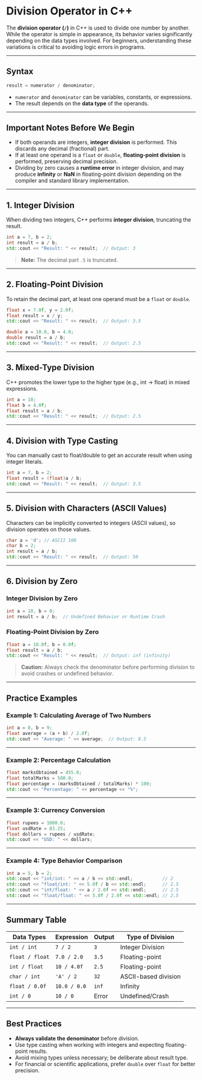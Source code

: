 # Division Operator in C++

The **division operator (`/`)** in C++ is used to divide one number by another. While the operator is simple in appearance, its behavior varies significantly depending on the data types involved. For beginners, understanding these variations is critical to avoiding logic errors in programs.

---

## Syntax

```cpp
result = numerator / denominator;
```

- `numerator` and `denominator` can be variables, constants, or expressions.
- The result depends on the **data type** of the operands.

---

## Important Notes Before We Begin

- If both operands are integers, **integer division** is performed. This discards any decimal (fractional) part.
- If at least one operand is a `float` or `double`, **floating-point division** is performed, preserving decimal precision.
- Dividing by zero causes a **runtime error** in integer division, and may produce **infinity** or **NaN** in floating-point division depending on the compiler and standard library implementation.

---

## 1. Integer Division

When dividing two integers, C++ performs **integer division**, truncating the result.

```cpp filename="division_integer.cpp" copy {6}
int a = 7, b = 2;
int result = a / b;
std::cout << "Result: " << result;  // Output: 3
```

> **Note:** The decimal part `.5` is truncated.

---

## 2. Floating-Point Division

To retain the decimal part, at least one operand must be a `float` or `double`.

```cpp filename="division_float.cpp" copy {6}
float x = 7.0f, y = 2.0f;
float result = x / y;
std::cout << "Result: " << result;  // Output: 3.5
```

```cpp filename="division_double.cpp" copy {6}
double a = 10.0, b = 4.0;
double result = a / b;
std::cout << "Result: " << result;  // Output: 2.5
```

---

## 3. Mixed-Type Division

C++ promotes the lower type to the higher type (e.g., int → float) in mixed expressions.

```cpp filename="division_mixed.cpp" copy {6}
int a = 10;
float b = 4.0f;
float result = a / b;
std::cout << "Result: " << result;  // Output: 2.5
```

---

## 4. Division with Type Casting

You can manually cast to float/double to get an accurate result when using integer literals.

```cpp filename="division_cast.cpp" copy {6}
int a = 7, b = 2;
float result = (float)a / b;
std::cout << "Result: " << result;  // Output: 3.5
```

---

## 5. Division with Characters (ASCII Values)

Characters can be implicitly converted to integers (ASCII values), so division operates on those values.

```cpp filename="division_char.cpp" copy {6}
char a = 'd'; // ASCII 100
char b = 2;
int result = a / b;
std::cout << "Result: " << result;  // Output: 50
```

---

## 6. Division by Zero

### Integer Division by Zero

```cpp filename="division_zero_integer.cpp" copy {6}
int a = 10, b = 0;
int result = a / b;  // Undefined Behavior or Runtime Crash
```

### Floating-Point Division by Zero

```cpp filename="division_zero_float.cpp" copy {6}
float a = 10.0f, b = 0.0f;
float result = a / b;
std::cout << "Result: " << result;  // Output: inf (infinity)
```

> **Caution:** Always check the denominator before performing division to avoid crashes or undefined behavior.

---

## Practice Examples

### Example 1: Calculating Average of Two Numbers

```cpp filename="division_practice1.cpp" copy {6}
int a = 8, b = 9;
float average = (a + b) / 2.0f;
std::cout << "Average: " << average;  // Output: 8.5
```

---

### Example 2: Percentage Calculation

```cpp filename="division_practice2.cpp" copy {6}
float marksObtained = 455.0;
float totalMarks = 500.0;
float percentage = (marksObtained / totalMarks) * 100;
std::cout << "Percentage: " << percentage << "%";
```

---

### Example 3: Currency Conversion

```cpp filename="division_practice3.cpp" copy {6}
float rupees = 1000.0;
float usdRate = 83.25;
float dollars = rupees / usdRate;
std::cout << "USD: " << dollars;
```

---

### Example 4: Type Behavior Comparison

```cpp filename="division_type_compare.cpp" copy {6}
int a = 5, b = 2;
std::cout << "int/int: " << a / b << std::endl;           // 2
std::cout << "float/int: " << 5.0f / b << std::endl;      // 2.5
std::cout << "int/float: " << a / 2.0f << std::endl;      // 2.5
std::cout << "float/float: " << 5.0f / 2.0f << std::endl; // 2.5
```

---

## Summary Table

| Data Types      | Expression   | Output | Type of Division     |
| --------------- | ------------ | ------ | -------------------- |
| `int / int`     | `7 / 2`      | `3`    | Integer Division     |
| `float / float` | `7.0 / 2.0`  | `3.5`  | Floating-point       |
| `int / float`   | `10 / 4.0f`  | `2.5`  | Floating-point       |
| `char / int`    | `'A' / 2`    | `32`   | ASCII-based division |
| `float / 0.0f`  | `10.0 / 0.0` | `inf`  | Infinity             |
| `int / 0`       | `10 / 0`     | Error  | Undefined/Crash      |

---

## Best Practices

- **Always validate the denominator** before division.
- Use type casting when working with integers and expecting floating-point results.
- Avoid mixing types unless necessary; be deliberate about result type.
- For financial or scientific applications, prefer `double` over `float` for better precision.
